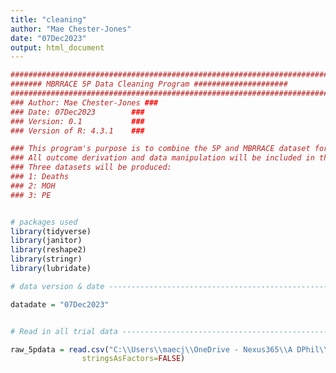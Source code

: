 ```yaml
---
title: "cleaning"
author: "Mae Chester-Jones"
date: "07Dec2023"
output: html_document
---
```



```r
##############################################################################
####### MBRRACE 5P Data Cleaning Program #####################
##############################################################################
### Author: Mae Chester-Jones ###
### Date: 07Dec2023        ###
### Version: 0.1           ###
### Version of R: 4.3.1    ###

### This program's purpose is to combine the 5P and MBRRACE dataset for analysis
### All outcome derivation and data manipulation will be included in this program
### Three datasets will be produced:
### 1: Deaths
### 2: MOH
### 3: PE


# packages used
library(tidyverse)
library(janitor)
library(reshape2)
library(stringr)
library(lubridate)

# data version & date -----------------------------------------------------------------------------------------------------------------

datadate = "07Dec2023"


# Read in all trial data --------------------------------------------------

raw_5pdata = read.csv("C:\\Users\\maecj\\OneDrive - Nexus365\\A DPhil\\MBRACCE 5P Data\\5P\\5P_Data_10_01_23_PW.csv",
                stringsAsFactors=FALSE)


```

